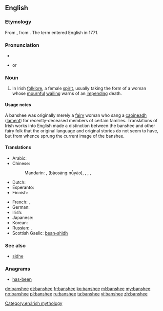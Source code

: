 ==English==
{{wikipedia}}

===Etymology===
From {{etyl|ga|en}} {{term|bean|lang=ga}} {{term|sí|lang=ga}}, from {{etyl|sga|en}} {{term|ben|lang=sga}} {{term|síde||woman of the fairy mound|lang=sga}}.  The term {{term||banshee}} entered English in 1771.

===Pronunciation===
* {{audio|en-us-banshee.ogg|Audio (US)}}
* {{IPA|/bænˈʃiː/}} or {{IPAchar|/ˈbænʃiː/}}

===Noun===
{{en-noun}}

# In Irish [[folklore]], a female [[spirit]], usually taking the form of a woman whose [[mournful]] [[wail]]ing warns of an [[impend]]ing death.

====Usage notes====
A banshee was originally merely a [[fairy]] woman who sang a [[caoin|caoineadh]] ([[lament]]) for recently-deceased members of certain families. Translations of Irish works into English made a distinction between the banshee and other fairy folk that the original language and original stories do not seem to have, but from whence sprung the current image of the banshee.

====Translations====
{{trans-top|in Irish folklore, a female spirit}}
* Arabic: {{t-|ar|بانشي|f|tr=banši|sc=Arab}}
* Chinese:
*: Mandarin: {{qualifier|no exact term exists}} {{l|cmn|報喪}}{{l|cmn|女妖}}, {{l|cmn|报丧}}{{l|cmn|女妖}} (bàosāng nǚyāo), {{t|cmn|喪門神|sc=Hani}}, {{t|cmn|丧门神|tr=sàngménshén|sc=Hani}} {{qualifier|"messenger of death"}}, {{t|cmn|喪門星|sc=Hani}}, {{t|cmn|丧门星|tr=sàngménxīng|sc=Hani}} {{qualifier|"messenger of death"}}
* Dutch: {{t-|nl|banshee|f}}
* Esperanto: {{t-|eo|banŝio}}
* Finnish: {{t-|fi|banshee}}
{{trans-mid}}
* French: {{t+|fr|banshee|f}}, {{t-|fr|banshie|f}}
* German: {{t+|de|Banshee|f}}
* Irish: {{t-|ga|bean sí|f}}
* Japanese:  {{t-|ja|バンシー|tr=banshī|sc=Jpan}}
* Korean: {{t+|ko|반시|tr=bansi|sc=Kore}}
* Russian: {{t-|ru|банши|f|tr=bánši, banší|sc=Cyrl}}, {{t-|ru|баньши|f|tr=bánʹši, banʹší|sc=Cyrl}}
* Scottish Gaelic: [[bean-shìdh]] {{f}}
{{trans-bottom}}

===See also===
* [[sidhe]]

===Anagrams===
* [[has-been#English|has-been]]

[[Category:en:Irish mythology]]

[[de:banshee]]
[[et:banshee]]
[[fr:banshee]]
[[ko:banshee]]
[[ml:banshee]]
[[my:banshee]]
[[no:banshee]]
[[pl:banshee]]
[[ru:banshee]]
[[ta:banshee]]
[[vi:banshee]]
[[zh:banshee]]